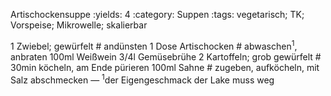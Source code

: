 Artischockensuppe
:yields: 4
:category: Suppen
:tags: vegetarisch; TK; Vorspeise; Mikrowelle; skalierbar

1 Zwiebel; gewürfelt
# andünsten
1 Dose Artischocken
# abwaschen^1^, anbraten
100ml Weißwein
3/4l Gemüsebrühe
2 Kartoffeln; grob gewürfelt
# 30min köcheln, am Ende pürieren
100ml Sahne
# zugeben, aufköcheln, mit Salz abschmecken
---
^1^der Eigengeschmack der Lake muss weg
